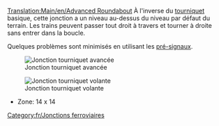 [[Translation:Main/en/Advanced Roundabout]]
{{en/-}}{{fr/Menu de Croisements}}
À l'inverse du [[Main/fr/Tourniquet|tourniquet]] basique, cette jonction a un niveau au-dessus du niveau par défaut du terrain. Les trains peuvent passer tout droit à travers et tourner à droite sans entrer dans la boucle.

Quelques problèmes sont minimisés en utilisant les [[Main/en/Signaux/Fr#Signaux dépendants|pré-signaux]].

[[File:en/Advanced roundabout.png|center|none|frame|Jonction tourniquet avancée]]

{{Template:Critère de jonction/Fr|Cher (par étapes)|2|1|0|0|1|0|1|0|1|1|2||Les trains en panne n'affectent qu'une ligne ou tous ceux tournant à gauche.|
*Peut gérer beaucoup de trains sur des trajets N-E ou S-O
*Les voies se séparent et seuls les trains allant à gauche doivent prendre le tourniquet
'''Conseils'''
*Pour permettre aux trains tournant à gauche d'aller à pleine vitesse sur le tourniquet, il est possible d'élargir le cercle, mais cela prend beaucoup de place
*Si vous faites aller le cercle intérieur dans l'autre sens (en modifiant bien sûr les diagonales de sortie et la direction des signaux), la capacité est augmentée au prix d'une perte de vitesse, car les trains arrivant là coupent juste à travers, au lieu d'avoir à faire tout le tourniquet comme ci-dessus
*Zone: 16 x 16
}}

[[File:en/Flying roundabout.png|center|none|frame|Jonction tourniquet volante]]


*Zone: 14 x 14
[[Category:fr/Jonctions ferroviaires]]